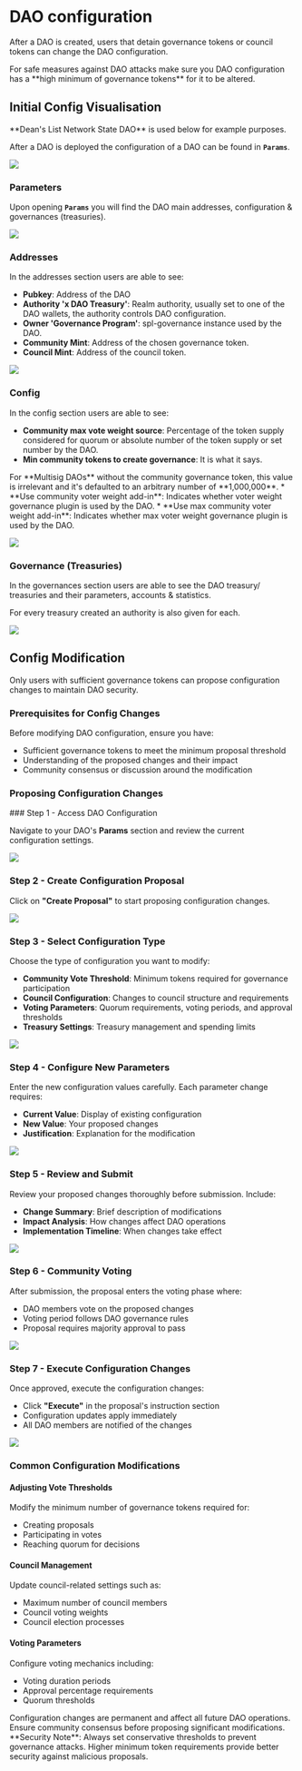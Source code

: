 
# DAO configuration

After a DAO is created, users that detain governance tokens or council tokens can change the DAO configuration.

<Callout type="error" emoji="🚨">
For safe measures against DAO attacks make sure you DAO configuration has a **high minimum of governance tokens** for it to be altered.
</Callout>

## Initial Config Visualisation

<Callout type="info" emoji="ℹ️">
**Dean's List Network State DAO** is used below for example purposes.
</Callout>

After a DAO is deployed the configuration of a DAO can be found in **`Params`**. 

![](../source/createadao/daoconfig_step1.png)

### Parameters

Upon opening **`Params`** you will find the DAO main addresses, configuration & governances (treasuries).

![](../source/createadao/daoconfig_step3.png)

### Addresses

In the addresses section users are able to see:

* **Pubkey**: Address of the DAO 
* **Authority 'x DAO Treasury'**: Realm authority, usually set to one of the DAO wallets, the authority controls DAO configuration.
* **Owner 'Governance Program'**: spl-governance instance used by the DAO.
* **Community Mint**: Address of the chosen governance token.
* **Council Mint**: Address of the council token.

![](../source/createadao/daoconfig_step4.png)

### Config

In the config section users are able to see:
* **Community max vote weight source**: Percentage of the token supply considered for quorum or absolute number of the token supply or set number by the DAO.
* **Min community tokens to create governance**: It is what it says.
<Callout type="info" emoji="ℹ️">
For **Multisig DAOs** without the community governance token, this value is irrelevant and it's defaulted to an arbitrary number of **1,000,000**.
</Callout>
* **Use community voter weight add-in**: Indicates whether voter weight governance plugin is used by the DAO.
* **Use max community voter weight add-in**: Indicates whether max voter weight governance plugin is used by the DAO.

![](../source/createadao/daoconfig_step2.png)

### Governance (Treasuries)

In the governances section users are able to see the DAO treasury/ treasuries and their parameters, accounts & statistics.

For every treasury created an authority is also given for each.

![](../source/createadao/daoconfig_step5.png)

## Config Modification

<Callout type="info" emoji="ℹ️">
Only users with sufficient governance tokens can propose configuration changes to maintain DAO security.
</Callout>

### Prerequisites for Config Changes

Before modifying DAO configuration, ensure you have:

* Sufficient governance tokens to meet the minimum proposal threshold
* Understanding of the proposed changes and their impact
* Community consensus or discussion around the modification

### Proposing Configuration Changes

<Steps>
### Step 1 - Access DAO Configuration

Navigate to your DAO's **Params** section and review the current configuration settings.

![](../source/createadao/config_modify_step1.png)

### Step 2 - Create Configuration Proposal

Click on **"Create Proposal"** to start proposing configuration changes.

![](../source/createadao/config_modify_step2.png)

### Step 3 - Select Configuration Type

Choose the type of configuration you want to modify:

* **Community Vote Threshold**: Minimum tokens required for governance participation
* **Council Configuration**: Changes to council structure and requirements
* **Voting Parameters**: Quorum requirements, voting periods, and approval thresholds
* **Treasury Settings**: Treasury management and spending limits

![](../source/createadao/config_modify_step3.png)

### Step 4 - Configure New Parameters

Enter the new configuration values carefully. Each parameter change requires:

* **Current Value**: Display of existing configuration
* **New Value**: Your proposed changes
* **Justification**: Explanation for the modification

![](../source/createadao/config_modify_step4.png)

### Step 5 - Review and Submit

Review your proposed changes thoroughly before submission. Include:

* **Change Summary**: Brief description of modifications
* **Impact Analysis**: How changes affect DAO operations
* **Implementation Timeline**: When changes take effect

![](../source/createadao/config_modify_step5.png)

### Step 6 - Community Voting

After submission, the proposal enters the voting phase where:

* DAO members vote on the proposed changes
* Voting period follows DAO governance rules
* Proposal requires majority approval to pass

![](../source/createadao/config_modify_step6.png)

### Step 7 - Execute Configuration Changes

Once approved, execute the configuration changes:

* Click **"Execute"** in the proposal's instruction section
* Configuration updates apply immediately
* All DAO members are notified of the changes

![](../source/createadao/config_modify_step7.png)
</Steps>

### Common Configuration Modifications

#### Adjusting Vote Thresholds

Modify the minimum number of governance tokens required for:
* Creating proposals
* Participating in votes
* Reaching quorum for decisions

#### Council Management

Update council-related settings such as:
* Maximum number of council members
* Council voting weights
* Council election processes

#### Voting Parameters

Configure voting mechanics including:
* Voting duration periods
* Approval percentage requirements
* Quorum thresholds

<Callout type="warning" emoji="⚠️">
Configuration changes are permanent and affect all future DAO operations. Ensure community consensus before proposing significant modifications.
</Callout>

<Callout type="error" emoji="🚨">
**Security Note**: Always set conservative thresholds to prevent governance attacks. Higher minimum token requirements provide better security against malicious proposals.
</Callout>